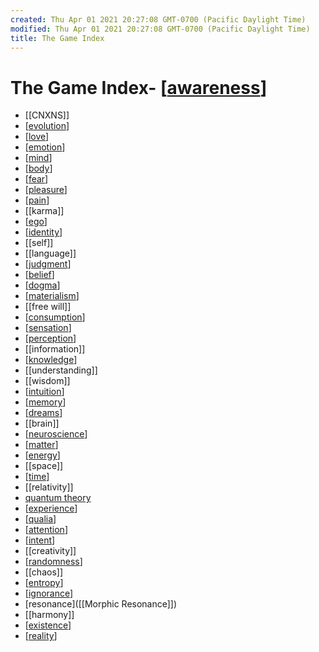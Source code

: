 ```yaml
---
created: Thu Apr 01 2021 20:27:08 GMT-0700 (Pacific Daylight Time)
modified: Thu Apr 01 2021 20:27:08 GMT-0700 (Pacific Daylight Time)
title: The Game Index
---
```

# The Game Index- [[awareness]]
- [[CNXNS]]
- [[evolution]]
- [[love]]
- [[emotion]]
- [[mind]]
- [[body]]
- [[fear]]
- [[pleasure]]
- [[pain]]
- [[karma]]
- [[ego]]
- [[identity]]
- [[self]]
- [[language]]
- [[judgment]]
- [[belief]]
- [[dogma]]
- [[materialism]]
- [[free will]]
- [[consumption]]
- [[sensation]]
- [[perception]]
- [[information]]
- [[knowledge]]
- [[understanding]]
- [[wisdom]]
- [[intuition]]
- [[memory]]
- [[dreams]]
- [[brain]]
- [[neuroscience]]
- [[matter]]
- [[energy]]
- [[space]]
- [[time]]
- [[relativity]]
- [quantum theory]([[quantum]])
- [[experience]]
- [[qualia]]
- [[attention]]
- [[intent]]
- [[creativity]]
- [[randomness]]
- [[chaos]]
- [[entropy]]
- [[ignorance]]
- [resonance]([[Morphic Resonance]])
- [[harmony]]
- [[existence]]
- [[reality]]

[//begin]: # "Autogenerated link references for markdown compatibility"
[awareness]: awareness "Awareness"
[evolution]: evolution "Evolution"
[love]: love "Love"
[emotion]: emotion "Emotion"
[mind]: mind "Mind"
[body]: body "body"
[fear]: fear "Fear"
[pleasure]: pleasure "pleasure"
[pain]: pain "Pain"
[ego]: ego "Ego"
[identity]: identity "identity"
[judgment]: judgment "Judgment"
[belief]: belief "belief"
[dogma]: dogma "Dogma and Belief"
[materialism]: ../../archives/roam/materialism "Materialism"
[consumption]: consumption "Consumption"
[sensation]: CNXNS/sensation "sensation"
[perception]: perception "Perception"
[knowledge]: knowledge "Knowledge"
[intuition]: intuition "Intuition"
[memory]: memory "Memory"
[dreams]: ../../archives/roam/dreams "Dreams"
[neuroscience]: neuroscience "Neuroscience"
[matter]: matter "Matter"
[energy]: energy "Energy"
[time]: time "On Time"
[experience]: experience "experience"
[qualia]: qualia "Qualia"
[attention]: attention "Attention"
[intent]: intent "Intent"
[randomness]: randomness "Randomness"
[entropy]: entropy "entropy"
[ignorance]: ignorance "Ignorance"
[existence]: existence "existence"
[reality]: reality "Reality"
[//end]: # "Autogenerated link references"
